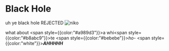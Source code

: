 # Black Hole
uh ye black hole REJECTED ![niko](niko5.png)

what about <span style={{color:"#a989d3"}}>a whi</span><span style={{color:"#b8abc9"}}>te</span> <span style={{color:"#bebebe"}}>*ho-* </span><span style={{color:"white"}}>***AHHHHH***</span>